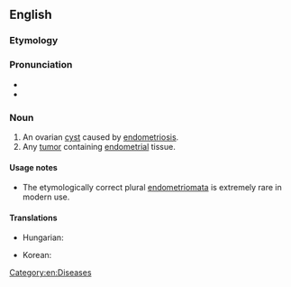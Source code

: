 ==English==

===Etymology===
{{suffix|endometrium|oma|lang=en}}

===Pronunciation===
* {{IPA|/ˌendəmitɹiˈəʊmə/|lang=en}}
* {{rhymes|əʊmə|lang=en}}

===Noun===
{{en-noun}}

# An ovarian [[cyst]] caused by [[endometriosis]].
# Any [[tumor]] containing [[endometrial]] tissue.

====Usage notes====
* The etymologically correct plural [[endometriomata]] is extremely rare in modern use.

====Translations====
{{trans-top|ovarian cyst}}
* Hungarian: {{t|hu|endometrióma}}
{{trans-mid}}
* Korean: {{t|ko|자궁내막종}}
{{trans-bottom}}

[[Category:en:Diseases]]
